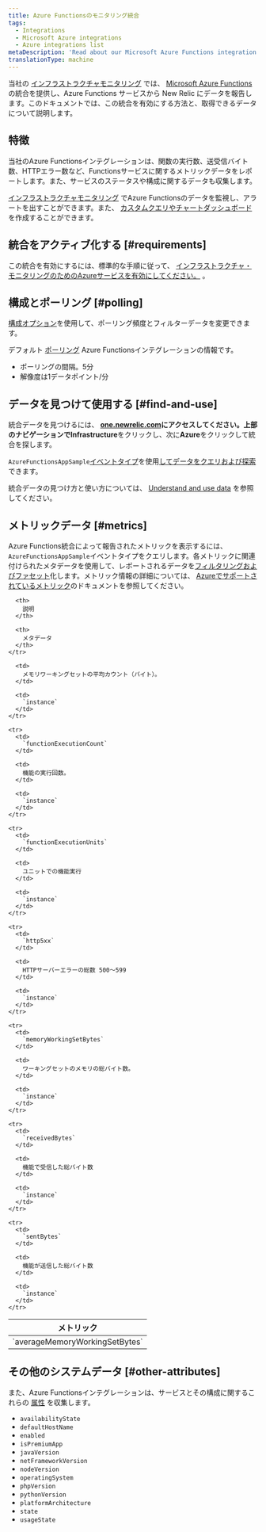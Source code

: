 ```yaml
---
title: Azure Functionsのモニタリング統合
tags:
  - Integrations
  - Microsoft Azure integrations
  - Azure integrations list
metaDescription: 'Read about our Microsoft Azure Functions integration: what data it reports, and how to enable it.'
translationType: machine
---
```


当社の [インフラストラクチャモニタリング](/docs/infrastructure) では、 [Microsoft Azure Functions](https://azure.microsoft.com/en-us/services/functions/) の統合を提供し、Azure Functions サービスから New Relic にデータを報告します。このドキュメントでは、この統合を有効にする方法と、取得できるデータについて説明します。

## 特徴

当社のAzure Functionsインテグレーションは、関数の実行数、送受信バイト数、HTTPエラー数など、Functionsサービスに関するメトリックデータをレポートします。また、サービスのステータスや構成に関するデータも収集します。

[インフラストラクチャモニタリング](/docs/infrastructure) でAzure Functionsのデータを監視し、アラートを出すことができます。また、 [カスタムクエリやチャートダッシュボード](/docs/using-new-relic/data/understand-data/query-new-relic-data) を作成することができます。

## 統合をアクティブ化する [#requirements]

この統合を有効にするには、標準的な手順に従って、 [インフラストラクチャ・モニタリングのためのAzureサービスを有効にしてください。](/docs/infrastructure/microsoft-azure-integrations/getting-started/activate-azure-integrations) 。

## 構成とポーリング [#polling]

[構成オプション](/docs/integrations/new-relic-integrations/getting-started/configure-polling-frequency-data-collection-cloud-integrations)を使用して、ポーリング頻度とフィルターデータを変更できます。

デフォルト [ポーリング](/docs/infrastructure/microsoft-azure-integrations/azure-integrations-list/azure-polling-intervals-infrastructure-integrations) Azure Functionsインテグレーションの情報です。

* ポーリングの間隔。5分
* 解像度は1データポイント/分

## データを見つけて使用する [#find-and-use]

統合データを見つけるには、 **[one.newrelic.com](https://one.newrelic.com/all-capabilities)**にアクセスしてください。上部のナビゲーションで**Infrastructure**をクリックし、次に**Azure**をクリックして統合を探します。

`AzureFunctionsAppSample`[イベントタイプ](/docs/data-apis/understand-data/new-relic-data-types/#event-data)を使用[してデータをクエリおよび探索](/docs/using-new-relic/data/understand-data/query-new-relic-data)できます。

統合データの見つけ方と使い方については、 [Understand and use data](/docs/infrastructure/integrations/find-use-infrastructure-integration-data) を参照してください。

## メトリックデータ [#metrics]

Azure Functions統合によって報告されたメトリックを表示するには、 `AzureFunctionsAppSample`イベントタイプをクエリします。各メトリックに関連付けられたメタデータを使用して、レポートされるデータを[フィルタリングおよびファセット](/docs/infrastructure/integrations-getting-started/getting-started/understand-integration-data-data-types#metric)化します。メトリック情報の詳細については、 [Azureでサポートされているメトリック](https://docs.microsoft.com/en-us/azure/azure-monitor/platform/metrics-supported#microsoftwebsites-functions)のドキュメントを参照してください。

<table>
  <thead>
    <tr>
      <th style={{ width: "290px" }}>
        メトリック
      </th>

      <th>
        説明
      </th>

      <th>
        メタデータ
      </th>
    </tr>
  </thead>

  <tbody>
    <tr>
      <td>
        `averageMemoryWorkingSetBytes`
      </td>

      <td>
        メモリワーキングセットの平均カウント（バイト）。
      </td>

      <td>
        `instance`
      </td>
    </tr>

    <tr>
      <td>
        `functionExecutionCount`
      </td>

      <td>
        機能の実行回数。
      </td>

      <td>
        `instance`
      </td>
    </tr>

    <tr>
      <td>
        `functionExecutionUnits`
      </td>

      <td>
        ユニットでの機能実行
      </td>

      <td>
        `instance`
      </td>
    </tr>

    <tr>
      <td>
        `http5xx`
      </td>

      <td>
        HTTPサーバーエラーの総数 500～599
      </td>

      <td>
        `instance`
      </td>
    </tr>

    <tr>
      <td>
        `memoryWorkingSetBytes`
      </td>

      <td>
        ワーキングセットのメモリの総バイト数。
      </td>

      <td>
        `instance`
      </td>
    </tr>

    <tr>
      <td>
        `receivedBytes`
      </td>

      <td>
        機能で受信した総バイト数
      </td>

      <td>
        `instance`
      </td>
    </tr>

    <tr>
      <td>
        `sentBytes`
      </td>

      <td>
        機能が送信した総バイト数
      </td>

      <td>
        `instance`
      </td>
    </tr>
  </tbody>
</table>

## その他のシステムデータ [#other-attributes]

また、Azure Functionsインテグレーションは、サービスとその構成に関するこれらの [属性](/docs/accounts-partnerships/education/getting-started-new-relic/glossary#attribute) を収集します。

* `availabilityState`
* `defaultHostName`
* `enabled`
* `isPremiumApp`
* `javaVersion`
* `netFrameworkVersion`
* `nodeVersion`
* `operatingSystem`
* `phpVersion`
* `pythonVersion`
* `platformArchitecture`
* `state`
* `usageState`